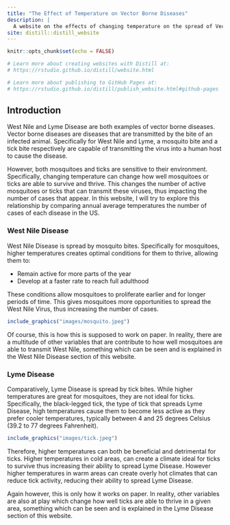 ```yaml
---
title: "The Effect of Temperature on Vector Borne Diseases"
description: |
  A website on the effects of changing temperature on the spread of Vector Borne Diseases
site: distill::distill_website
---
```


```r
knitr::opts_chunk$set(echo = FALSE)

# Learn more about creating websites with Distill at:
# https://rstudio.github.io/distill/website.html

# Learn more about publishing to GitHub Pages at:
# https://rstudio.github.io/distill/publish_website.html#github-pages

```

## Introduction

West Nile and Lyme Disease are both examples of vector borne diseases. Vector borne diseases are diseases that are transmitted by the bite of an infected animal. Specifically for West Nile and Lyme, a mosquito bite and a tick bite respectively are capable of transmitting the virus into a human host to cause the disease.

However, both mosquitoes and ticks are sensitive to their environment. Specifically, changing temperature can change how well mosquitoes or ticks are able to survive and thrive. This changes the number of active mosquitoes or ticks that can transmit these viruses, thus impacting the number of cases that appear. In this website, I will try to explore this relationship by comparing annual average temperatures the number of cases of each disease in the US.

### West Nile Disease

West Nile Disease is spread by mosquito bites. Specifically for mosquitoes, higher temperatures creates optimal conditions for them to thrive, allowing them to:\n

* Remain active for more parts of the year
* Develop at a faster rate to reach full adulthood

These conditions allow mosquitoes to proliferate earlier and for longer periods of time. This gives mosquitoes more opportunities to spread the West Nile Virus, thus increasing the number of cases.

```r
include_graphics("images/mosquito.jpeg")
```

Of course, this is how this is supposed to work on paper. In reality, there are a multitude of other variables that are contribute to how well mosquitoes are able to transmit West Nile, something which can be seen and is explained in the West Nile Disease section of this website.

### Lyme Disease

Comparatively, Lyme Disease is spread by tick bites. While higher temperatures are great for mosquitoes, they are not ideal for ticks. Specifically, the black-legged tick, the type of tick that spreads Lyme Disease, high temperatures cause them to become less active as they prefer cooler temperatures, typically between 4 and 25 degrees Celsius (39.2 to 77 degrees Fahrenheit).

```r
include_graphics("images/tick.jpeg")
```

Therefore, higher temperatures can both be beneficial and detrimental for ticks. Higher temperatures in cold areas, can create a climate ideal for ticks to survive thus increasing their ability to spread Lyme Disease. However higher temperatures in warm areas can create overly hot climates that can reduce tick activity, reducing their ability to spread Lyme Disease.

Again however, this is only how it works on paper. In reality, other variables are also at play which change how well ticks are able to thrive in a given area, something which can be seen and is explained in the Lyme Disease section of this website.